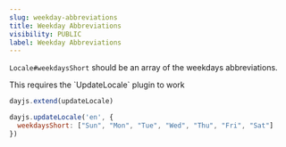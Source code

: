 ```yaml
---
slug: weekday-abbreviations
title: Weekday Abbreviations
visibility: PUBLIC
label: Weekday Abbreviations
---
```


`Locale#weekdaysShort` should be an array of the weekdays abbreviations.

<Callout type="info">
This requires the `UpdateLocale` plugin to work
</Callout>

```js
dayjs.extend(updateLocale)

dayjs.updateLocale('en', {
  weekdaysShort: ["Sun", "Mon", "Tue", "Wed", "Thu", "Fri", "Sat"]
})
```